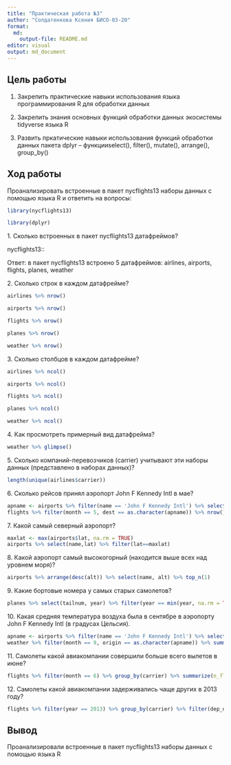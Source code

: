 ```yaml
---
title: "Практическая работа №3"
author: "Солдатенкова Ксения БИСО-03-20"
format: 
  md:
    output-file: README.md
editor: visual
output: md_document
---
```


## Цель работы

1.  Закрепить практические навыки использования языка программирования R для обработки данных

2.  Закрепить знания основных функций обработки данных экосистемы tidyverse языка R

3.  Развить пркатические навыки использования функций обработки данных пакета dplyr -- функцииselect(), filter(), mutate(), arrange(), group_by()

## Ход работы

Проанализировать встроенные в пакет nycflights13 наборы данных с помощью языка R и ответить на вопросы:

```r
library(nycflights13)
```

```r
library(dplyr)
```

1\. Сколько встроенных в пакет nycflights13 датафреймов?

nycflights13::

Ответ: в пакет nycflights13 встроено 5 датафреймов: airlines, airports, flights, planes, weather

2\. Сколько строк в каждом датафрейме?

```r
airlines %>% nrow()
```

```r
airports %>% nrow()
```

```r
flights %>% nrow()
```

```r
planes %>% nrow()
```

```r
weather %>% nrow()
```

3\. Сколько столбцов в каждом датафрейме?

```r
airlines %>% ncol()
```

```r
airports %>% ncol()
```

```r
flights %>% ncol()
```

```r
planes %>% ncol()
```

```r
weather %>% ncol()
```

4\. Как просмотреть примерный вид датафрейма?

```r
weather %>% glimpse()
```

5\. Сколько компаний-перевозчиков (carrier) учитывают эти наборы данных (представлено в наборах данных)?

```r
length(unique(airlines$carrier))
```

6\. Сколько рейсов принял аэропорт John F Kennedy Intl в мае?

```r
apname <- airports %>% filter(name == 'John F Kennedy Intl') %>% select(faa)
flights %>% filter(month == 5, dest == as.character(apname)) %>% nrow()
```

7\. Какой самый северный аэропорт?

```r
maxlat <- max(airports$lat, na.rm = TRUE)
airports %>% select(name,lat) %>% filter(lat==maxlat)

```

8\. Какой аэропорт самый высокогорный (находится выше всех над уровнем моря)?

```r
airports %>% arrange(desc(alt)) %>% select(name, alt) %>% top_n(1)
```

9\. Какие бортовые номера у самых старых самолетов?

```r
planes %>% select(tailnum, year) %>% filter(year == min(year, na.rm = TRUE))
```

10\. Какая средняя температура воздуха была в сентябре в аэропорту John F Kennedy Intl (в градусах Цельсия).

```r
apname <- airports %>% filter(name == 'John F Kennedy Intl') %>% select(faa)
weather %>% filter(month == 9, origin == as.character(apname)) %>% summarise('temp' = ((temp_mean = mean(temp, 0, na.rm = TRUE))-32)*5/9)

```

11\. Самолеты какой авиакомпании совершили больше всего вылетов в июне?

```r
flights %>% filter(month == 6) %>% group_by(carrier) %>% summarize(n_flights = n()) %>% arrange(desc(n_flights)) %>% top_n(1)
```

12\. Самолеты какой авиакомпании задерживались чаще других в 2013 году?

```r
flights %>% filter(year == 2013) %>% group_by(carrier) %>% filter(dep_delay > 0, arr_delay > 0) %>% summarise('delays' = n()) %>% arrange(desc(delays)) %>% top_n(1)
```

## Вывод

Проанализировали встроенные в пакет nycflights13 наборы данных с помощью языка R